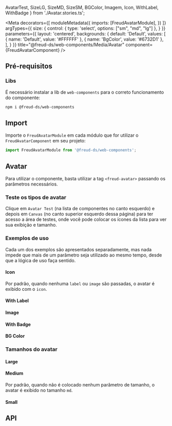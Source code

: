   AvatarTest,
  SizeLG, SizeMD, SizeSM,
  BGColor,
  Imagem,
  Icon,
  WithLabel,
  WithBadge
} from './Avatar.stories.ts';

<Meta
  decorators={[
    moduleMetadata({
      imports: [FreudAvatarModule],
    })
  ]}
  argTypes={{
    size: {
      control: {
        type: 'select',
        options: ["sm", "md", "lg"]
      },
    }
  }}
  parameters={{
    layout: 'centered',
    backgrounds: {
      default: 'Default',
      values: [
        { name: 'Default', value: '#FFFFFF' },
        { name: 'BgColor', value: '#6732D1' },
      ],
    }
  }}
  title="@freud-ds/web-components/Media/Avatar"
  component={FreudAvatarComponent}
/>

<FreudHeaderComponent
  title="Avatar"
  description="É normalmente usado para exibir imagens de perfil de usuário."
/>

## Pré-requisitos

### Libs

É necessário instalar a lib de ```web-components``` para o correto funcionamento do componente:
```bash
npm i @freud-ds/web-components
```

## <a id="importing"></a>Import

Importe o ```FreudAvatarModule``` em cada módulo que for utilizar o ```FreudAvatarComponent``` em seu projeto:
```ts
import FreudAvatarModule from '@freud-ds/web-components';
```
## Avatar

Para utilizar o componente, basta utilizar a tag ``<freud-avatar>`` passando os parâmetros necessários.

### Teste os tipos de avatar
Clique em ``Avatar Test`` (na lista de componentes no canto esquerdo) e depois em ``Canvas`` (no canto superior esquerdo dessa página) 
para ter acesso a área de testes, onde você pode colocar os ícones da lista para ver sua exibição e tamanho.

<Canvas withSource={SourceState.NONE}>
  <Story story={AvatarTest}/>
</Canvas>

### Exemplos de uso
Cada um dos exemplos são apresentados separadamente, mas nada impede que mais de um parâmetro seja utilizado ao mesmo tempo, desde que a lógica de uso faça sentido.

#### Icon 
Por padrão, quando nenhuma ```label``` ou ```image``` são passadas, o avatar é exibido com o ```icon```.
<Canvas withSource={SourceState.OPEN}>
  <Story story={Icon}/>
</Canvas>

#### With Label
<Canvas withSource={SourceState.OPEN}>
  <Story story={WithLabel}/>
</Canvas>

#### Image
<Canvas withSource={SourceState.OPEN}>
  <Story story={Imagem}/>
</Canvas>

#### With Badge
<Canvas withSource={SourceState.OPEN}>
  <Story story={WithBadge}/>
</Canvas>

#### BG Color
<Canvas withSource={SourceState.OPEN}>
  <Story story={BGColor}/>
</Canvas>

### Tamanhos do avatar

#### Large
<Canvas withSource={SourceState.OPEN}>
  <Story story={SizeLG}/>
</Canvas>

#### Medium
Por padrão, quando não é colocado nenhum parâmetro de tamanho, o avatar é exibido no tamanho ``md``.
<Canvas withSource={SourceState.OPEN}>
  <Story story={SizeMD}/>
</Canvas>

#### Small
<Canvas withSource={SourceState.OPEN}>
  <Story story={SizeSM}/>
</Canvas>

## <a id="api"></a>API

<ArgsTable of={FreudAvatarComponent}/>
